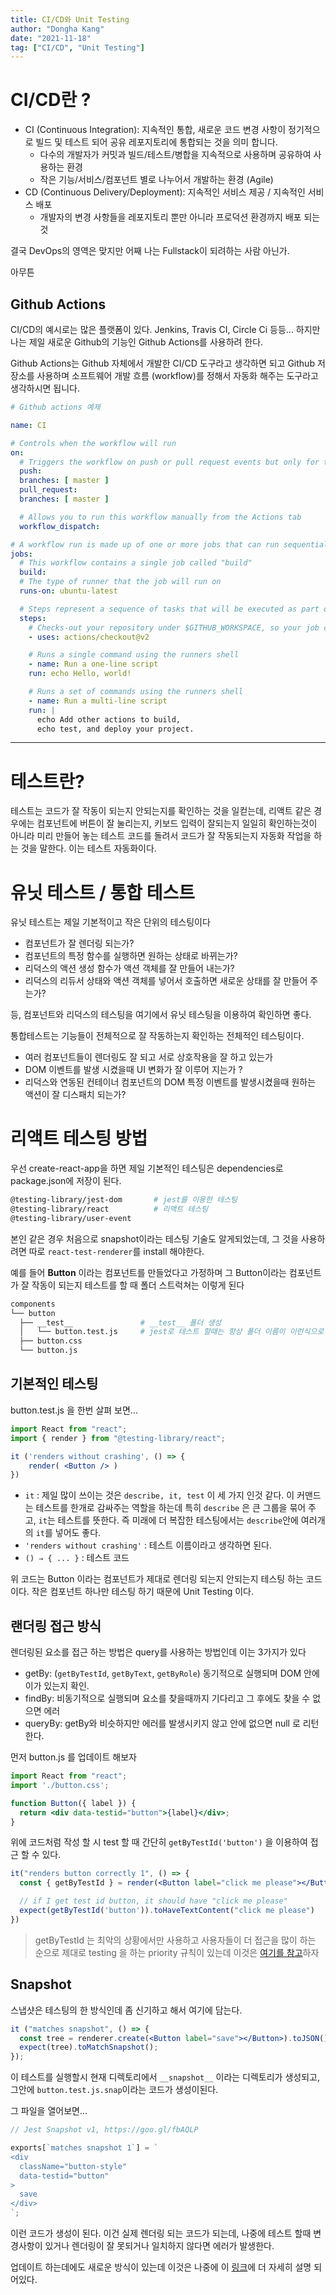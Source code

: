 ```yaml
---
title: CI/CD와 Unit Testing
author: "Dongha Kang"
date: "2021-11-18"
tag: ["CI/CD", "Unit Testing"]
---
```


# CI/CD란 ?

- CI (Continuous Integration): 지속적인 통합, 새로운 코드 변경 사항이 정기적으로 빌드 및 테스트 되어 공유 레포지토리에 통합되는 것을 의미 합니다.
  - 다수의 개발자가 커밋과 빌드/테스트/병합을 지속적으로 사용하며 공유하여 사용하는 환경
  - 작은 기능/서비스/컴포넌트 별로 나누어서 개발하는 환경 (Agile)
- CD (Continuous Delivery/Deployment): 지속적인 서비스 제공 / 지속적인 서비스 배포
  - 개발자의 변경 사항들을 레포지토리 뿐만 아니라 프로덕션 환경까지 배포 되는 것
  

결국 DevOps의 영역은 맞지만 어째 나는 Fullstack이 되려하는 사람 아닌가.

아무튼

## Github Actions

CI/CD의 예시로는 많은 플랫폼이 있다. Jenkins, Travis CI, Circle Ci 등등... 하지만 나는 제일 새로운 Github의 기능인 Github Actions를 사용하려 한다.

Github Actions는 Github 자체에서 개발한 CI/CD 도구라고 생각하면 되고 Github 저장소를 사용하며 소프트웨어 개발 흐름 (workflow)를 정해서 자동화 해주는 도구라고 생각하시면 됩니다.

```yaml
# Github actions 예제

name: CI

# Controls when the workflow will run
on:
  # Triggers the workflow on push or pull request events but only for the master branch
  push:
  branches: [ master ]
  pull_request:
  branches: [ master ]

  # Allows you to run this workflow manually from the Actions tab
  workflow_dispatch:

# A workflow run is made up of one or more jobs that can run sequentially or in parallel
jobs:
  # This workflow contains a single job called "build"
  build:
  # The type of runner that the job will run on
  runs-on: ubuntu-latest

  # Steps represent a sequence of tasks that will be executed as part of the job
  steps:
    # Checks-out your repository under $GITHUB_WORKSPACE, so your job can access it
    - uses: actions/checkout@v2

    # Runs a single command using the runners shell
    - name: Run a one-line script
    run: echo Hello, world!

    # Runs a set of commands using the runners shell
    - name: Run a multi-line script
    run: |
      echo Add other actions to build,
      echo test, and deploy your project.
```

---

# 테스트란?

테스트는 코드가 잘 작동이 되는지 안되는지를 확인하는 것을 일컫는데, 리액트 같은 경우에는 컴포넌트에 버튼이 잘 눌리는지, 키보드 입력이 잘되는지 일일히 확인하는것이 아니라 미리 만들어 놓는 테스트 코드를 돌려서 코드가 잘 작동되는지 자동화 작업을 하는 것을 말한다. 이는 테스트 자동화이다. 

# 유닛 테스트 / 통합 테스트

유닛 테스트는 제일 기본적이고 작은 단위의 테스팅이다

- 컴포넌트가 잘 렌더링 되는가?
- 컴포넌트의 특정 함수를 실행하면 원하는 상태로 바뀌는가?
- 리덕스의 액션 생성 함수가 액션 객체를 잘 만들어 내는가?
- 리덕스의 리듀서 상태와 액션 객체를 넣어서 호출하면 새로운 상태를 잘 만들어 주는가?

등, 컴포넌트와 리덕스의 테스팅을 여기에서 유닛 테스팅을 이용하여 확인하면 좋다.

통합테스트는 기능들이 전체적으로 잘 작동하는지 확인하는 전체적인 테스팅이다.

- 여러 컴포넌트들이 렌더링도 잘 되고 서로 상호작용을 잘 하고 있는가
- DOM 이벤트를 발생 시켰을때 UI 변화가 잘 이루어 지는가 ?
- 리덕스와 연동된 컨테이너 컴포넌트의 DOM 특정 이벤트를 발생시켰을때 원하는 액션이 잘 디스패치 되는가?

# 리액트 테스팅 방법

우선 create-react-app을 하면 제일 기본적인 테스팅은 dependencies로 package.json에 저장이 된다. 

```bash
@testing-library/jest-dom       # jest를 이용한 테스팅
@testing-library/react          # 리액트 테스팅
@testing-library/user-event
```

본인 같은 경우 처음으로 snapshot이라는 테스팅 기술도 알게되었는데, 그 것을 사용하려면 따로 `react-test-renderer`를 install 해야한다.

예를 들어 **Button** 이라는 컴포넌트를 만들었다고 가정하며 그 Button이라는 컴포넌트가 잘 작동이 되는지 테스트를 할 때 폴더 스트럭쳐는 이렇게 된다

```bash
components
└── button
  ├── __test__               # __test__ 폴더 생성
  │   └── button.test.js     # jest로 테스트 할때는 항상 폴더 이름이 이런식으로 쓰여야한다.
  ├── button.css
  └── button.js
```

## 기본적인 테스팅

button.test.js 을 한번 살펴 보면...

```jsx
import React from "react";
import { render } from "@testing-library/react";

it ('renders without crashing', () => {
    render( <Button /> )
})
```

- `it` : 제일 많이 쓰이는 것은 `describe, it, test` 이 세 가지 인것 같다. 이 커맨드는 테스트를 한개로 감싸주는 역할을 하는데 특히 `describe` 은 큰 그룹을 묶어 주고, `it`는 테스트를 뜻한다. 즉 미래에 더 복잡한 테스팅에서는 `describe`안에 여러개의 `it`를 넣어도 좋다.
- `'renders without crashing'` : 테스트 이름이라고 생각하면 된다.
- `() ⇒ { ... }` : 테스트 코드

위 코드는 Button 이라는 컴포넌트가 제대로 렌더링 되는지 안되는지 테스팅 하는 코드이다. 작은 컴포넌트 하나만 테스팅 하기 때문에 Unit Testing 이다.

## 랜더링 접근 방식

렌더링된 요소를 접근 하는 방법은  query를 사용하는 방법인데 이는  3가지가 있다

- getBy: (`getByTestId`, `getByText`, `getByRole`) 동기적으로 실행되며 DOM 안에 이가 있는지 확인.
- findBy: 비동기적으로 실행되며 요소를 찾을때까지 기다리고 그 후에도 찾을 수 없으면 에러
- queryBy: getBy와 비슷하지만 에러를 발생시키지 않고 안에 없으면 null 로 리턴한다.

먼저 button.js 를 업데이트 해보자

```jsx
import React from "react";
import './button.css';

function Button({ label }) {
  return <div data-testid="button">{label}</div>;
}
```

위에 코드처럼 작성 할 시 test 할 때 간단히 `getByTestId('button')` 을 이용하여 접근 할 수 있다. 

```jsx
it("renders button correctly 1", () => {
  const { getByTestId } = render(<Button label="click me please"></Button>);

  // if I get test id button, it should have "click me please"
  expect(getByTestId('button')).toHaveTextContent("click me please")
})
```

> getByTestId 는 최악의 상황에서만 사용하고 사용자들이 더 접근을 많이 하는 순으로 제대로 testing 을 하는 priority 규칙이 있는데 이것은 [여기를 참고](https://testing-library.com/docs/queries/about/#priority)하자
> 

## Snapshot

스냅샷은 테스팅의 한 방식인데 좀 신기하고 해서 여기에 담는다.

```jsx
it ("matches snapshot", () => {
  const tree = renderer.create(<Button label="save"></Button>).toJSON();
  expect(tree).toMatchSnapshot();
});
```

이 테스트를 실행할시 현재 디렉토리에서 `__snapshot__` 이라는 디렉토리가 생성되고, 그안에 `button.test.js.snap`이라는 코드가 생성이된다. 

그 파일을 열어보면... 

```jsx
// Jest Snapshot v1, https://goo.gl/fbAQLP

exports[`matches snapshot 1`] = `
<div
  className="button-style"
  data-testid="button"
>
  save
</div>
`;
```

이런 코드가 생성이 된다. 이건 실제 렌더링 되는 코드가 되는데, 나중에 테스트 할때 변경사항이 있거나 렌더링이 잘 못되거나 일치하지 않다면 에러가 발생한다. 

업데이트 하는데에도 새로운 방식이 있는데 이것은 나중에 이 [링크](https://jestjs.io/docs/snapshot-testing)에 더 자세히 설명 되어있다.